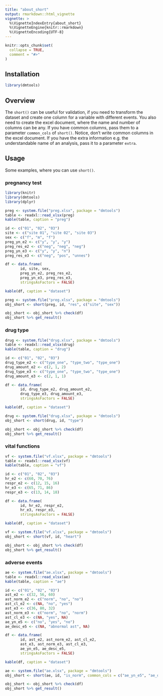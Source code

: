 ---
title: "about_short"
output: rmarkdown::html_vignette
vignette: >
  %\VignetteIndexEntry{about_short}
  %\VignetteEngine{knitr::rmarkdown}
  %\VignetteEncoding{UTF-8}
---

```{r, include = FALSE}
knitr::opts_chunk$set(
  collapse = TRUE,
  comment = "#>"
)
```

## Installation
```{r setup, eval = FALSE}
library(dmtools)
```

## Overview

The `short()` can be useful for validation, if you need to transform the dataset and create one column for a variable with different events. You also need to create the excel document, where the name and number of columns can be any. If you have common columns, pass them to a parameter `common_cols` of `short()`. Notice, don't write common columns in the excel document. If you have the extra information e.g. the understandable name of an analysis, pass it to a parameter `extra`. 

## Usage

Some examples, where you can use `short()`.

### pregnancy test
```{r preg_table, echo = FALSE, result = 'asis', warning = FALSE, message = FALSE}
library(knitr)
library(dmtools)
library(dplyr)

preg <- system.file("preg.xlsx", package = "dmtools")
table <- readxl::read_xlsx(preg)
kable(table, caption = "preg")
```

```{r preg_dataset, echo = FALSE, result = 'asis'}

id <- c("01", "02", "03")
site <- c("site 01", "site 02", "site 03")
sex <- c("f", "m", "f")
preg_yn_e2 <- c("y", "y", "y")
preg_res_e2 <- c("neg", "neg", "neg")
preg_yn_e3 <- c("y", "y", "n")
preg_res_e3 <- c("neg", "pos", "unnes")

df <- data.frame( 
       id, site, sex,
       preg_yn_e2, preg_res_e2,
       preg_yn_e3, preg_res_e3,
       stringsAsFactors = FALSE)

kable(df, caption = "dataset")
```

```{r preg}
preg <- system.file("preg.xlsx", package = "dmtools")
obj_short <- short(preg, id, "res", c("site", "sex"))

obj_short <- obj_short %>% check(df)
obj_short %>% get_result()
```

### drug type
```{r drug_table, echo = FALSE, result = 'asis', warning = FALSE, message = FALSE}
drug <- system.file("drug.xlsx", package = "dmtools")
table <- readxl::read_xlsx(drug)
kable(table, caption = "drug")
```

```{r drug_dataset, echo = FALSE, result = 'asis'}

id <- c("01", "02", "03")
drug_type_e2 <- c("type_one", "type_two", "type_one")
drug_amount_e2 <- c(2, 1, 2)
drug_type_e3 <- c("type_one", "type_two", "type_one")
drug_amount_e3 <- c(2, 1, 1)

df <- data.frame( 
       id, drug_type_e2, drug_amount_e2,
       drug_type_e3, drug_amount_e3,
       stringsAsFactors = FALSE)

kable(df, caption = "dataset")
```

```{r drug}
drug <- system.file("drug.xlsx", package = "dmtools")
obj_short <- short(drug, id, "type")

obj_short <- obj_short %>% check(df)
obj_short %>% get_result()
```

### vital functions
```{r vf_table, echo = FALSE, result = 'asis', warning = FALSE, message = FALSE}
vf <- system.file("vf.xlsx", package = "dmtools")
table <- readxl::read_xlsx(vf)
kable(table, caption = "vf")
```

```{r vf_dataset, echo = FALSE, result = 'asis'}

id <- c("01", "02", "03")
hr_e2 <- c(60, 70, 76)
respr_e2 <- c(12, 15, 16)
hr_e3 <- c(65, 71, 86)
respr_e3 <- c(13, 14, 18)

df <- data.frame( 
       id, hr_e2, respr_e2,
       hr_e3, respr_e3, 
       stringsAsFactors = FALSE)

kable(df, caption = "dataset")
```

```{r vf}
vf <- system.file("vf.xlsx", package = "dmtools")
obj_short <- short(vf, id, "heart")

obj_short <- obj_short %>% check(df)
obj_short %>% get_result()
```

### adverse events
```{r ae_table, echo = FALSE, result = 'asis', warning = FALSE, message = FALSE}
ae <- system.file("ae.xlsx", package = "dmtools")
table <- readxl::read_xlsx(ae)
kable(table, caption = "ae")
```

```{r ae_dataset, echo = FALSE, result = 'asis'}

id <- c("01", "02", "03")
ast_e2 <- c(32, 56, 60)
ast_norm_e2 <- c("norm", "no", "no")
ast_cl_e2 <- c(NA, "no", "yes")
ast_e3 <- c(36, 80, 32)
ast_norm_e3 <- c("norm", "no", "norm")
ast_cl_e3 <- c(NA, "yes", NA)
ae_yn_e5 <- c("no", "yes", "no")
ae_desc_e5 <- c(NA, "abnormal ast", NA)

df <- data.frame( 
       id, ast_e2, ast_norm_e2, ast_cl_e2,
       ast_e3, ast_norm_e3, ast_cl_e3,
       ae_yn_e5, ae_desc_e5,
       stringsAsFactors = FALSE)

kable(df, caption = "dataset")
```

```{r ae}
ae <- system.file("ae.xlsx", package = "dmtools")
obj_short <- short(ae, id, "is_norm", common_cols = c("ae_yn_e5", "ae_desc_e5"), extra = "human_name")

obj_short <- obj_short %>% check(df)
obj_short %>% get_result()
```
